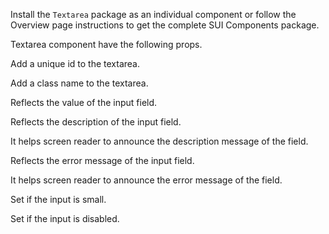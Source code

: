 
<Section contained={true} style={{ paddingTop: 0, paddingBottom: 0 }}>
	<p>
		Install the <Code small={true}>Textarea</Code> package as an individual
		component or follow the Overview page instructions to get the complete
		SUI Components package.
	</p>
</Section>

<Section title="Props" border={true}>
	<p>Textarea component have the following props.</p>
	<Section
		title={{ content: 'id', tag: 'string', small: true }}
		style={{ paddingTop: 0, paddingLeft: 20, paddingRight: 0 }}
	>
		<p>Add a unique id to the textarea.</p>
	</Section>
	<Section
		title={{ content: 'className', tag: 'string', small: true }}
		style={{ paddingTop: 0, paddingLeft: 20, paddingRight: 0 }}
	>
		<p>Add a class name to the textarea.</p>
	</Section>
	<Section
		title={{ content: 'value', tag: 'string', small: true }}
		style={{ paddingTop: 0, paddingLeft: 20, paddingRight: 0 }}
	>
		<p>Reflects the value of the input field.</p>
	</Section>
	<Section
		title={{ content: 'description', tag: 'string', small: true }}
		style={{ paddingTop: 0, paddingLeft: 20, paddingRight: 0 }}
	>
		<p>Reflects the description of the input field.</p>
	</Section>
	<Section
		title={{ content: 'descriptionId', tag: 'string', small: true }}
		style={{ paddingTop: 0, paddingLeft: 20, paddingRight: 0 }}
	>
		<p>
			It helps screen reader to announce the description message of the
			field.
		</p>
	</Section>
	<Section
		title={{ content: 'errorMessage', tag: 'string', small: true }}
		style={{ paddingTop: 0, paddingLeft: 20, paddingRight: 0 }}
	>
		<p>Reflects the error message of the input field.</p>
	</Section>
	<Section
		title={{ content: 'errorId', tag: 'string', small: true }}
		style={{ paddingTop: 0, paddingLeft: 20, paddingRight: 0 }}
	>
		<p>
			It helps screen reader to announce the error message of the field.
		</p>
	</Section>
	<Section
		title={{ content: 'isSmall', tag: 'boolean', small: true }}
		style={{ paddingTop: 0, paddingLeft: 20, paddingRight: 0 }}
	>
		<p>Set if the input is small.</p>
	</Section>
	<Section
		title={{ content: 'isDisabled', tag: 'boolean', small: true }}
		style={{ paddingTop: 0, paddingLeft: 20, paddingRight: 0 }}
	>
		<p>Set if the input is disabled.</p>
	</Section>
</Section>
